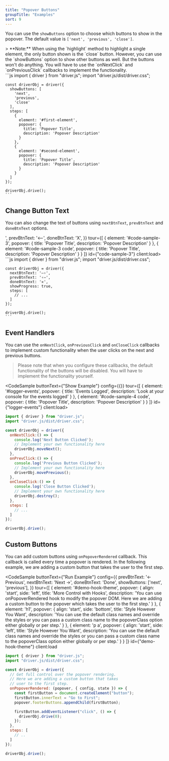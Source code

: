 ```yaml
---
title: "Popover Buttons"
groupTitle: "Examples"
sort: 9
---
```



You can use the `showButtons` option to choose which buttons to show in the popover. The default value is `['next', 'previous', 'close']`.

<div id="driver-note" className="mb-5">
  > **Note:** When using the `highlight` method to highlight a single element, the only button shown is the `close`
  button. However, you can use the `showButtons` option to show other buttons as well. But the buttons won't do
  anything. You will have to use the `onNextClick` and `onPreviousClick` callbacks to implement the functionality.
</div>

<div className='flex flex-col gap-1'>
  <CodeSample
    buttonText={"Show All Buttons"}
    config={{
      showButtons: [
        'next',
        'previous',
        'close'
      ],
    }}
    tour={[
      {
        element: '#driver-note',
        popover: {
          title: 'Popover Title',
          description: 'Popover Description'
        }
      },
      {
        element: '#driver-note p code:nth-child(4)',
        popover: {
          title: 'Popover Title',
          description: 'Popover Description'
        }
      }
    ]}
    id={"code-sample"}
    client:load>
    ```js
    import { driver } from "driver.js";
    import "driver.js/dist/driver.css";

    const driverObj = driver({
      showButtons: [
        'next',
        'previous',
        'close'
      ],
      steps: [
        {
          element: '#first-element',
          popover: {
            title: 'Popover Title',
            description: 'Popover Description'
          }
        },
        {
          element: '#second-element',
          popover: {
            title: 'Popover Title',
            description: 'Popover Description'
          }
        }
      ]
    });

    driverObj.drive();
    ```
  </CodeSample>
  <CodeSample
    buttonText="No Close Button"
    config={{
      showButtons: [
        'next',
        'previous',
      ],
    }}
    tour={[
      {
        element: '#driver-note',
        popover: {
          title: 'Popover Title',
          description: 'Popover Description'
        }
      },
      {
        element: '#driver-note code:nth-child(2)',
        popover: {
          title: 'Popover Title',
          description: 'Popover Description'
        }
      }
    ]}
    id={"code-sample"}
    client:load />
  <CodeSample
    buttonText="No Buttons (Use Arrows)"
    config={{
      showButtons: [undefined],
    }}
    tour={[
      {
        element: '#driver-note',
        popover: {
          title: 'Popover Title',
          description: 'Popover Description'
        }
      },
      {
        element: '#driver-note code:nth-child(2)',
        popover: {
          title: 'Popover Title',
          description: 'Popover Description',
          side: 'bottom',
          align: 'start'
        }
      }
    ]}
    id={"code-sample"}
    client:load />
</div>

## Change Button Text

You can also change the text of buttons using `nextBtnText`, `prevBtnText` and `doneBtnText` options.

<div className='flex flex-col gap-1'>
  <CodeSample
    heading="Change Button Text"
    buttonText={"Change Button Text"}
    config={{
      showProgress: true,
      nextBtnText: '—>',
      prevBtnText: '<--',
      doneBtnText: 'X',
    }}
    tour={[
      {
        element: '#code-sample-3',
        popover: {
          title: 'Popover Title',
          description: 'Popover Description'
        }
      },
      {
        element: '#code-sample-3 code',
        popover: {
          title: 'Popover Title',
          description: 'Popover Description'
        }
      }
    ]}
    id={"code-sample-3"}
    client:load>
    ```js
    import { driver } from "driver.js";
    import "driver.js/dist/driver.css";

    const driverObj = driver({
      nextBtnText: '—›',
      prevBtnText: '‹—',
      doneBtnText: '✕',
      showProgress: true,
      steps: [
        // ...
      ]
    });

    driverObj.drive();
    ```
  </CodeSample>
</div>

## Event Handlers

You can use the `onNextClick`, `onPreviousClick` and `onCloseClick` callbacks to implement custom functionality when the user clicks on the next and previous buttons.

> Please note that when you configure these callbacks, the default functionality of the buttons will be disabled. You will have to implement the functionality yourself.

<CodeSample
  buttonText={"Show Example"}
  config={{}}
  tour={[
    {
      element: '#logger-events',
      popover: {
        title: 'Events Logged',
        description: 'Look at your console for the events logged'
      }
    },
    {
      element: '#code-sample-4 code',
      popover: {
        title: 'Popover Title',
        description: 'Popover Description'
      }
    }
  ]}
  id={"logger-events"}
  client:load>
  ```js
  import { driver } from "driver.js";
  import "driver.js/dist/driver.css";

  const driverObj = driver({
    onNextClick:() => {
      console.log('Next Button Clicked');
      // Implement your own functionality here
      driverObj.moveNext();
    },
    onPrevClick:() => {
      console.log('Previous Button Clicked');
      // Implement your own functionality here
      driverObj.movePrevious();
    },
    onCloseClick:() => {
      console.log('Close Button Clicked');
      // Implement your own functionality here
      driverObj.destroy();
    },
    steps: [
      // ...
    ]
  });

  driverObj.drive();
  ```
</CodeSample>

## Custom Buttons

You can add custom buttons using `onPopoverRendered` callback. This callback is called every time a popover is rendered. In the following example, we are adding a custom button that takes the user to the first step.


<CodeSample
  buttonText={"Run Example"}
  config={{
    prevBtnText: '&larr; Previous',
    nextBtnText: 'Next &rarr;',
    doneBtnText: 'Done',
    showButtons: ['next', 'previous'],
  }}
  tour={[
    {
      element: '#demo-hook-theme',
      popover: {
        align: 'start',
        side: 'left',
        title: 'More Control with Hooks',
        description: 'You can use onPopoverRendered hook to modify the popover DOM. Here we are adding a custom button to the popover which takes the user to the first step.'
      }
    },
    {
      element: 'h1',
      popover: {
        align: 'start',
        side: 'bottom',
        title: 'Style However You Want',
        description: 'You can use the default class names and override the styles or you can pass a custom class name to the popoverClass option either globally or per step.'
      }
    },
    {
      element: 'p a',
      popover: {
        align: 'start',
        side: 'left',
        title: 'Style However You Want',
        description: 'You can use the default class names and override the styles or you can pass a custom class name to the popoverClass option either globally or per step.'
      }
    }
  ]}
  id={"demo-hook-theme"}
  client:load
>
  ```js
  import { driver } from "driver.js";
  import "driver.js/dist/driver.css";

  const driverObj = driver({
    // Get full control over the popover rendering.
    // Here we are adding a custom button that takes
    // user to the first step.
    onPopoverRendered: (popover, { config, state }) => {
      const firstButton = document.createElement("button");
      firstButton.innerText = "Go to First";
      popover.footerButtons.appendChild(firstButton);

      firstButton.addEventListener("click", () => {
        driverObj.drive(0);
      });
    },
    steps: [
      // ..
    ]
  });

  driverObj.drive();
  ```
</CodeSample>